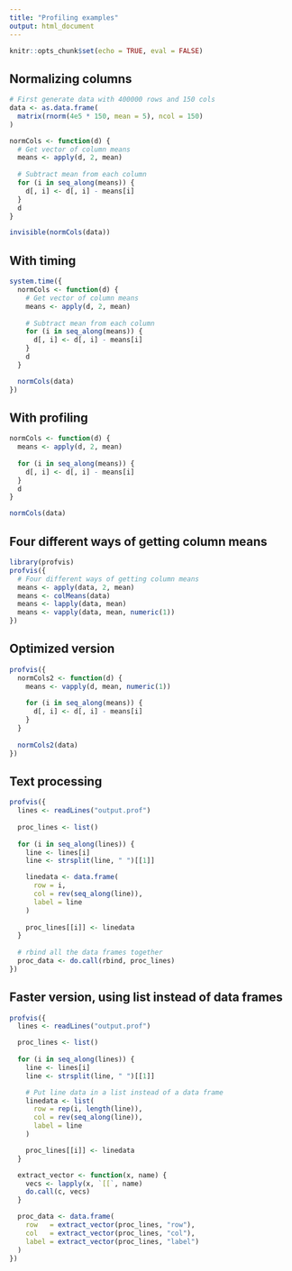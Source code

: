 ```yaml
---
title: "Profiling examples"
output: html_document
---
```


```r
knitr::opts_chunk$set(echo = TRUE, eval = FALSE)
```

## Normalizing columns

```r
# First generate data with 400000 rows and 150 cols
data <- as.data.frame(
  matrix(rnorm(4e5 * 150, mean = 5), ncol = 150)
)

normCols <- function(d) {
  # Get vector of column means
  means <- apply(d, 2, mean)
  
  # Subtract mean from each column
  for (i in seq_along(means)) {
    d[, i] <- d[, i] - means[i]
  }
  d
}

invisible(normCols(data))
```

## With timing

```r
system.time({
  normCols <- function(d) {
    # Get vector of column means
    means <- apply(d, 2, mean)
    
    # Subtract mean from each column
    for (i in seq_along(means)) {
      d[, i] <- d[, i] - means[i]
    }
    d
  }

  normCols(data)
})
```


## With profiling

```r
normCols <- function(d) {
  means <- apply(d, 2, mean)
  
  for (i in seq_along(means)) {
    d[, i] <- d[, i] - means[i]
  }
  d
}

normCols(data)
```

## Four different ways of getting column means

```r
library(profvis)
profvis({
  # Four different ways of getting column means
  means <- apply(data, 2, mean)
  means <- colMeans(data)
  means <- lapply(data, mean)
  means <- vapply(data, mean, numeric(1))
})
```

## Optimized version

```r
profvis({
  normCols2 <- function(d) {
    means <- vapply(d, mean, numeric(1))
  
    for (i in seq_along(means)) {
      d[, i] <- d[, i] - means[i]
    }
  }
  
  normCols2(data)
})
```


## Text processing

```r
profvis({
  lines <- readLines("output.prof")
  
  proc_lines <- list()
  
  for (i in seq_along(lines)) {
    line <- lines[i]
    line <- strsplit(line, " ")[[1]]

    linedata <- data.frame(
      row = i,
      col = rev(seq_along(line)),
      label = line
    )
    
    proc_lines[[i]] <- linedata
  }
  
  # rbind all the data frames together
  proc_data <- do.call(rbind, proc_lines)
})
```


## Faster version, using list instead of data frames

```r
profvis({
  lines <- readLines("output.prof")

  proc_lines <- list()
  
  for (i in seq_along(lines)) {
    line <- lines[i]
    line <- strsplit(line, " ")[[1]]

    # Put line data in a list instead of a data frame
    linedata <- list(
      row = rep(i, length(line)),
      col = rev(seq_along(line)),
      label = line
    )

    proc_lines[[i]] <- linedata
  }

  extract_vector <- function(x, name) {
    vecs <- lapply(x, `[[`, name)
    do.call(c, vecs)
  }

  proc_data <- data.frame(
    row   = extract_vector(proc_lines, "row"),
    col   = extract_vector(proc_lines, "col"),
    label = extract_vector(proc_lines, "label")
  )
})
```

